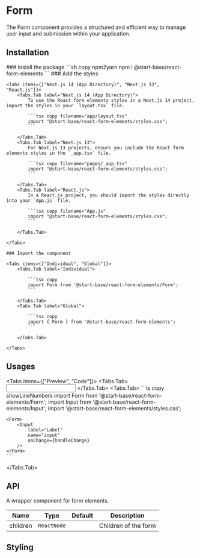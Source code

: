 
# Form

The Form component provides a structured and efficient way to manage user input and submission within your application.

## Installation

<Steps>
    ### Install the package
    ```sh copy npm2yarn
    npm i @start-base/react-form-elements
    ```
    ### Add the styles

    <Tabs items={["Next.js 14 (App Directory)", "Next.js 13", "React.js"]}>
        <Tabs.Tab label="Next.js 14 (App Directory)">
            To use the React form elements styles in a Next.js 14 project, import the styles in your `layout.tsx` file.

            ```tsx copy filename="app/layout.tsx"
            import "@start-base/react-form-elements/styles.css";
            ```

        </Tabs.Tab>
        <Tabs.Tab label="Next.js 13">
            For Next.js 13 projects, ensure you include the React form elements styles in the `_app.tsx` file.

            ```tsx copy filename="pages/_app.tsx"
            import "@start-base/react-form-elements/styles.css";
            ```

        </Tabs.Tab>
        <Tabs.Tab label="React.js">
            In a React.js project, you should import the styles directly into your `App.js` file.

            ```tsx copy filename="App.js"
            import "@start-base/react-form-elements/styles.css";
            ```

        </Tabs.Tab>

    </Tabs>

    ### Import the component

    <Tabs items={["Individual", "Global"]}>
        <Tabs.Tab label="Individual">

            ```tsx copy
            import Form from '@start-base/react-form-elements/Form';
            ```

        </Tabs.Tab>
        <Tabs.Tab label="Global">

            ```tsx copy
            import { Form } from '@start-base/react-form-elements';
            ```

        </Tabs.Tab>

    </Tabs>

</Steps>

## Usages

<Tabs items={["Preview", "Code"]}>
  <Tabs.Tab>
  <Preview height="200px">
    <FormOnChange>
    <Input
        label="Label"
        name="input"
    />
  </FormOnChange>
  </Preview>
  </Tabs.Tab>
  <Tabs.Tab>
    ```ts copy showLineNumbers
    import Form from '@start-base/react-form-elements/Form';
    import Input from '@start-base/react-form-elements/Input';
    import '@start-base/react-form-elements/styles.css';

    <Form>
        <Input
            label="Label"
            name="input"
            onChange={handleChange}
        />
    </Form>
    ```

  </Tabs.Tab>
</Tabs>

## API

A wrapper component for form elements.

| Name     | Type        | Default | Description          |
| -------- | ----------- | ------- | -------------------- |
| children | `ReactNode` |         | Children of the form |

## Styling
